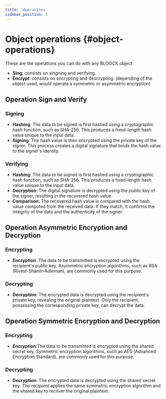 ```yaml
---
title: 'Operations'
sidebar_position: 3
---
```


# Object operations {#object-operations}

These are the operations you can do with any BLOOCK object:

- **Sing**: consists on singning and verifying.
- **Encrypt**: consists on encrypting and descrypting. (depending of the object used, would operate a symmetric or asymmetric encryption)

## Operation Sign and Verify

### Signing

- **Hashing**: The data to be signed is first hashed using a cryptographic hash function, such as SHA-256. This produces a fixed-length hash value unique to the input data.
- **Signing**: The hash value is then encrypted using the private key of the signer. This process creates a digital signature that binds the hash value to the signer's identity.

### Verifying

- **Hashing**: The data to be signed is first hashed using a cryptographic hash function, such as SHA-256. This produces a fixed-length hash value unique to the input data.
- **Decryption**: The digital signature is decrypted using the public key of the signer, resulting in the recovered hash value.
- **Comparison**: The recovered hash value is compared with the hash value computed from the received data. If they match, it confirms the integrity of the data and the authenticity of the signer.

## Operation Asymmetric Encryption and Decryption

### Encrypting

- **Encryption**: The data to be transmitted is encrypted using the recipient's public key. Asymmetric encryption algorithms, such as RSA (Rivest-Shamir-Adleman), are commonly used for this purpose.

### Decrypting

- **Decryption**: The encrypted data is decrypted using the recipient's private key, revealing the original plaintext. Only the recipient, possessing the corresponding private key, can decrypt the data.

## Operation Symmetric Encryption and Decryption

### Encrypting

- **Encryption**:The data to be transmitted is encrypted using the shared secret key. Symmetric encryption algorithms, such as AES (Advanced Encryption Standard), are commonly used for this purpose.

### Decrypting

- **Decryption**: The encrypted data is decrypted using the shared secret key. The recipient applies the same symmetric encryption algorithm and the shared key to recover the original plaintext.
